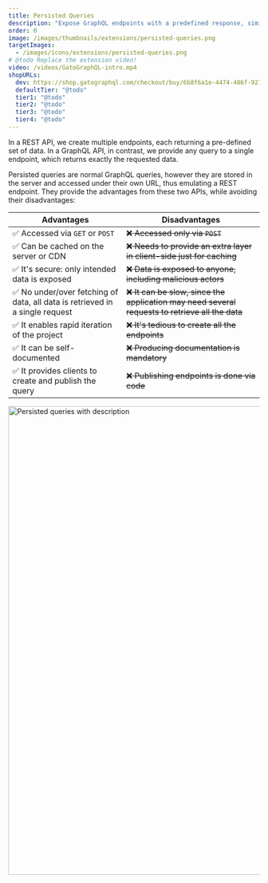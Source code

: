 ```yaml
---
title: Persisted Queries
description: "Expose GraphQL endpoints with a predefined response, similar to REST endpoints."
order: 0
image: /images/thumbnails/extensions/persisted-queries.png
targetImages:
  - /images/icons/extensions/persisted-queries.png
# @todo Replace the extension video!
video: /videos/GatoGraphQL-intro.mp4
shopURLs:
  dev: https://shop.gatographql.com/checkout/buy/6b8f6a1e-4474-486f-9214-2cdb649c0bab
  defaultTier: "@todo"
  tier1: "@todo"
  tier2: "@todo"
  tier3: "@todo"
  tier4: "@todo"
---
```


In a REST API, we create multiple endpoints, each returning a pre-defined set of data. In a GraphQL API, in contrast, we provide any query to a single endpoint, which returns exactly the requested data.

Persisted queries are normal GraphQL queries, however they are stored in the server and accessed under their own URL, thus emulating a REST endpoint. They provide the advantages from these two APIs, while avoiding their disadvantages:

| Advantages | Disadvantages |
| --- | --- |
| ✅ Accessed via `GET` or `POST` | ~~❌ Accessed only via `POST`~~ |
| ✅ Can be cached on the server or CDN | ~~❌ Needs to provide an extra layer in client-side just for caching~~ |
| ✅ It's secure: only intended data is exposed | ~~❌ Data is exposed to anyone, including malicious actors~~ |
| ✅ No under/over fetching of data, all data is retrieved in a single request | ~~❌ It can be slow, since the application may need several requests to retrieve all the data~~ |
| ✅ It enables rapid iteration of the project | ~~❌ It's tedious to create all the endpoints~~ |
| ✅ It can be self-documented | ~~❌ Producing documentation is mandatory~~ |
| ✅ It provides clients to create and publish the query | ~~❌ Publishing endpoints is done via code~~ |

<Image
  src="/assets/guides/upstream/persisted-queries-page.png"
  width="1024"
  height="940"
  alt="Persisted queries with description"
  caption="Persisted queries with description"
/>
